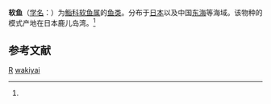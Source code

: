 {{Speciesbox
| taxon = Malakichthys wakiyai
| binomial_authority = (Jordan et Hubbs, 1925)<ref name='id7035'>{{cite web| url =http://www.bioinfo.cn/db05/BjdwSpecies.php?action=view&id=7035| title =软鱼| work =《中国动物物种编目数据库》| publisher =中国科学院微生物研究所| author =中国科学院动物研究所| accessdate =2009-04-16| deadurl =yes| archiveurl =https://web.archive.org/web/20160305062754/http://www.bioinfo.cn/db05/BjdwSpecies.php?action=view&id=7035| archivedate =2016-03-05}}</ref>
}}

'''软鱼'''（[[学名|学名]]：{{lang|la|''Malakichthys wakiyai''}}）为[[鮨科|鮨科]][[软鱼属|软鱼属]]的[[鱼类|鱼类]]。分布于[[日本|日本]]以及中国[[东海|东海]]等海域。该物种的模式产地在日本鹿儿岛湾。<ref name='id7035'/>

== 参考文献 ==
{{reflist}}

{{鱸形目小作品}}

{{taxonbar}}
[[Category:_1925年描述的鱼类|R]]
[[Category:软鱼属|wakiyai]]